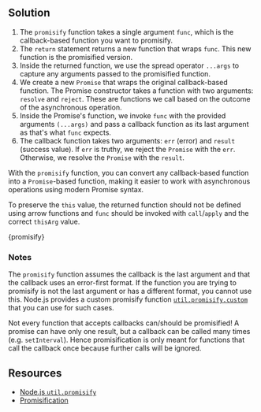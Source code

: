 

## Solution

1. The `promisify` function takes a single argument `func`, which is the callback-based function you want to promisify.
1. The `return` statement returns a new function that wraps `func`. This new function is the promisified version.
1. Inside the returned function, we use the spread operator `...args` to capture any arguments passed to the promisified function.
1. We create a new `Promise` that wraps the original callback-based function. The Promise constructor takes a function with two arguments: `resolve` and `reject`. These are functions we call based on the outcome of the asynchronous operation.
1. Inside the Promise's function, we invoke `func` with the provided arguments `(...args)` and pass a callback function as its last argument as that's what `func` expects.
1. The callback function takes two arguments: `err` (error) and `result` (success value). If `err` is truthy, we reject the `Promise` with the `err`. Otherwise, we resolve the `Promise` with the `result`.

With the `promisify` function, you can convert any callback-based function into a `Promise`-based function, making it easier to work with asynchronous operations using modern Promise syntax.

To preserve the `this` value, the returned function should not be defined using arrow functions and `func` should be invoked with `call`/`apply` and the correct `thisArg` value.

<MDXCodeBlock>{promisify}</MDXCodeBlock>

### Notes

The `promisify` function assumes the callback is the last argument and that the callback uses an error-first format. If the function you are trying to promisify is not the last argument or has a different format, you cannot use this. Node.js provides a custom promisify function [`util.promisify.custom`](https://nodejs.org/api/util.html#util_custom_promisified_functions) that you can use for such cases.

Not every function that accepts callbacks can/should be promisified! A promise can have only one result, but a callback can be called many times (e.g. `setInterval`). Hence promisification is only meant for functions that call the callback once because further calls will be ignored.

## Resources

- [Node.js `util.promisify`](https://nodejs.org/api/util.html#utilpromisifyoriginal)
- [Promisification](https://javascript.info/promisify)
